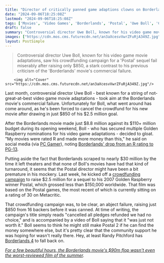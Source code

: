 ```yaml
---
title: "Director of critically panned game adaptions clowns on Borderlands movie's $90m flop, only to cancel his next game adaption after crowdfunding just $850"
date: "2024-09-06T18:25:08Z"
lastmod: "2024-09-06T18:25:08Z"
tags: ['Movies', 'Video Games', 'Borderlands', 'Postal', 'Uwe Boll', 'Crowdfunding', 'Action', 'Shooter', 'Comedy']
draft: false
summary: "Controversial director Uwe Boll, known for his video game movie adaptations, saw his crowdfunding campaign for a 'Postal' sequel fail miserably after raising only $850, a stark contrast to his previous criticism of the 'Borderlands' movie's commercial failure."
images: ["https://cdn.mos.cms.futurecdn.net/an3aXcesvVwrZFuRjA349Z.jpg"]
layout: PostSimple
---
```

> Controversial director Uwe Boll, known for his video game movie adaptations, saw his crowdfunding campaign for a 'Postal' sequel fail miserably after raising only $850, a stark contrast to his previous criticism of the 'Borderlands' movie's commercial failure.


        <img alt="Cover" src="https://cdn.mos.cms.futurecdn.net/an3aXcesvVwrZFuRjA349Z.jpg"/>
        
Last month, controversial director Uwe Boll - best known for a string of not-great-at-best video game movie adaptations - took aim at the Borderlands movie's commercial failure. Unfortunately for Boll, what went around has come around, as he's been forced to cancel the crowdfund for his new movie after drawing in just $850 of his $2.5 million goal.

After the Borderlands movie made just $8.8 million against its $110+ million budget during its opening weekend, Boll - who has secured multiple Golden Raspberry nominations for his video game adaptations - decided to gloat. "My movies were rated R and made more money than this," he said on social media (via [<u>PC Gamer</u>](https://www.pcgamer.com/movies-tv/even-uwe-boll-is-dunking-on-the-borderlands-movie-fiasconow-you-wish-i-directed/)), noting [<u>Borderlands' drop from an R rating to PG-13</u>](https://www.gamesradar.com/entertainment/live-action-movies/borderland-filmed-as-an-r-rated-movie-stunt-coordinator-jimmy-odee/).

Putting aside the fact that Borderlands scraped to nearly $30 million by the time it left theaters and that none of Boll's movies have had that kind of turnaround, it seems that the Postal director might have been a bit premature in his mockery. Last week, he kicked off a [<u>crowdfunding campaign</u>](https://www.indiegogo.com/projects/cancelled-all-pledges-refunded-we-had-no-choice#/discussion) to raise $2.5 million for a sequel to his 2007 Golden Raspberry winner Postal, which grossed less than $150,000 worldwide. That film was based on the Postal games, the most recent of which is currently sitting on a rating of 30 on Metacritic.

That crowdfunding campaign was, to be clear, an abject failure, raising just $850 from 16 backers before it was canned. At time of writing, the campaign's title simply reads "cancelled all pledges refunded we had no choice," and is accompanied by a video of Boll saying that it "was just not worth it." Boll seems to think he might still make Postal 2 if he can find the money somewhere else, but it's pretty clear that the community support he was hoping for wasn't really there. Hey, at least Randy Pitchford has [<u>Borderlands 4</u>](https://www.gamesradar.com/games/borderlands/borderlands-4-guide/) to fall back on.

[<u><em>For a few beautiful hours, the Borderlands movie's $90m flop wasn't even the worst-reviewed film of the summer</em></u>](https://www.gamesradar.com/games/borderlands/for-a-few-beautiful-hours-the-borderlands-movies-dollar90m-flop-wasnt-the-worst-reviewed-film-of-the-summer/)*.*
        